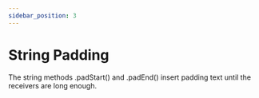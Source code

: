 ```yaml
---
sidebar_position: 3
---
```


# String Padding

The string methods .padStart() and .padEnd() insert padding text until the receivers are long enough.
